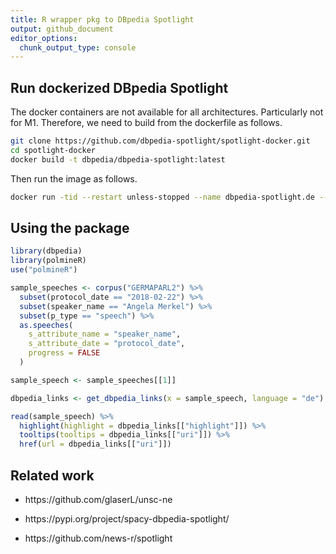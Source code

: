 ```yaml
---
title: R wrapper pkg to DBpedia Spotlight
output: github_document
editor_options: 
  chunk_output_type: console
---
```



## Run dockerized DBpedia Spotlight

The docker containers are not available for all architectures. Particularly not for M1. Therefore, we need to build from the dockerfile as follows.

```sh
git clone https://github.com/dbpedia-spotlight/spotlight-docker.git
cd spotlight-docker
docker build -t dbpedia/dbpedia-spotlight:latest
```

Then run the image as follows.

```sh
docker run -tid --restart unless-stopped --name dbpedia-spotlight.de --mount source=spotlight-model,target=/opt/spotlight -p 2222:80 dbpedia/dbpedia-spotlight spotlight.sh de
```


## Using the package

```r
library(dbpedia)
library(polmineR)
use("polmineR")

sample_speeches <- corpus("GERMAPARL2") %>% 
  subset(protocol_date == "2018-02-22") %>%
  subset(speaker_name == "Angela Merkel") %>%
  subset(p_type == "speech") %>%
  as.speeches(
    s_attribute_name = "speaker_name",
    s_attribute_date = "protocol_date",
    progress = FALSE
  )

sample_speech <- sample_speeches[[1]]

dbpedia_links <- get_dbpedia_links(x = sample_speech, language = "de")

read(sample_speech) %>%
  highlight(highlight = dbpedia_links[["highlight"]]) %>%
  tooltips(tooltips = dbpedia_links[["uri"]]) %>%
  href(url = dbpedia_links[["uri"]])
```


## Related work

- https://github.com/glaserL/unsc-ne

- https://pypi.org/project/spacy-dbpedia-spotlight/

- https://github.com/news-r/spotlight